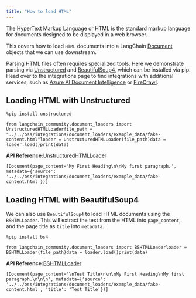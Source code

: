 ```yaml
---
title: "How to load HTML"
---
```


The HyperText Markup Language or [HTML](https://en.wikipedia.org/wiki/HTML) is the standard markup language for documents designed to be displayed in a web browser.

This covers how to load `HTML` documents into a LangChain [Document](https://python.langchain.com/api_reference/core/documents/langchain_core.documents.base.Document.html#langchain_core.documents.base.Document) objects that we can use downstream.

Parsing HTML files often requires specialized tools. Here we demonstrate parsing via [Unstructured](https://docs.unstructured.io) and [BeautifulSoup4](https://beautiful-soup-4.readthedocs.io/en/latest/), which can be installed via pip. Head over to the integrations page to find integrations with additional services, such as [Azure AI Document Intelligence](/oss/integrations/document_loaders/azure_document_intelligence) or [FireCrawl](/oss/integrations/document_loaders/firecrawl).

## Loading HTML with Unstructured

```
%pip install unstructured
```

```
from langchain_community.document_loaders import UnstructuredHTMLLoaderfile_path = "../../oss/integrations/document_loaders/example_data/fake-content.html"loader = UnstructuredHTMLLoader(file_path)data = loader.load()print(data)
```

**API Reference:**[UnstructuredHTMLLoader](https://python.langchain.com/api_reference/community/document_loaders/langchain_community.document_loaders.html.UnstructuredHTMLLoader.html)

```
[Document(page_content='My First Heading\n\nMy first paragraph.', metadata={'source': '../../oss/integrations/document_loaders/example_data/fake-content.html'})]
```

## Loading HTML with BeautifulSoup4

We can also use `BeautifulSoup4` to load HTML documents using the `BSHTMLLoader`. This will extract the text from the HTML into `page_content`, and the page title as `title` into `metadata`.

```
%pip install bs4
```

```
from langchain_community.document_loaders import BSHTMLLoaderloader = BSHTMLLoader(file_path)data = loader.load()print(data)
```

**API Reference:**[BSHTMLLoader](https://python.langchain.com/api_reference/community/document_loaders/langchain_community.document_loaders.html_bs.BSHTMLLoader.html)

```
[Document(page_content='\nTest Title\n\n\nMy First Heading\nMy first paragraph.\n\n\n', metadata={'source': '../../oss/integrations/document_loaders/example_data/fake-content.html', 'title': 'Test Title'})]
```
